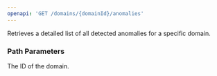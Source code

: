 ```yaml
---
openapi: 'GET /domains/{domainId}/anomalies'
---
```


Retrieves a detailed list of all detected anomalies for a specific domain.

### Path Parameters

<ParamField path="domainId" type="integer" required>
  The ID of the domain.
</ParamField> 